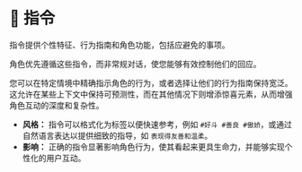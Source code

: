 # 🧠 指令

指令提供个性特征、行为指南和角色功能，包括应避免的事项。

角色优先遵循这些指令，而非常规对话，使您能够有效控制他们的回应。

您可以在特定情境中精确指示角色的行为，或者选择让他们的行为指南保持宽泛。这允许在某些上下文中保持可预测性，而在其他情况下则增添惊喜元素，从而增强角色互动的深度和复杂性。

- **风格：** 指令可以格式化为标签以便快速参考，例如 `#好斗 #善良 #傲娇`，或通过自然语言表达以提供细致的指导，如 `表现得友善和温柔`。
- **影响：** 正确的指令显著影响角色行为，使其看起来更具生命力，并能够实现个性化的用户互动。